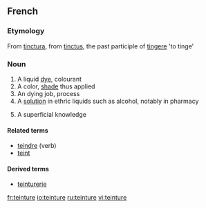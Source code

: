 ==French==

===Etymology===
From {{etyl|la|fr}} [[tinctura]], from [[tinctus]], the past participle of [[tingere]] 'to tinge'

===Noun===
{{fr-noun|f}}

# A liquid [[dye]], colourant
# A color, [[shade]] thus applied
# An dying job, process
# A [[solution]] in ethric liquids such as alcohol, notably in pharmacy
# {{figuratively}} A superficial knowledge

====Related terms====
* [[teindre]] (verb)
* [[teint]] {{m}}

====Derived terms====
* [[teinturerie]]

[[fr:teinture]]
[[io:teinture]]
[[ru:teinture]]
[[vi:teinture]]